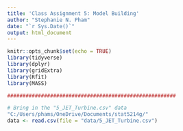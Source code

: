 ```yaml
---
title: 'Class Assignment 5: Model Building'
author: "Stephanie N. Pham"
date: "`r Sys.Date()`"
output: html_document
---
```


```r
knitr::opts_chunk$set(echo = TRUE)
library(tidyverse)
library(dplyr)
library(gridExtra)
library(Rfit)
library(MASS)

#######################################################

# Bring in the "5_JET_Turbine.csv" data
"C:/Users/phams/OneDrive/Documents/stat5214g/"
data <- read.csv(file = "data/5_JET_Turbine.csv")
```


